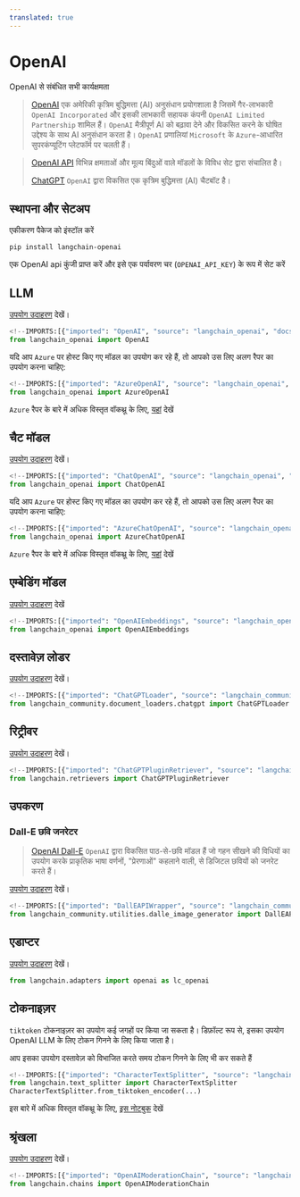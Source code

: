 ```yaml
---
translated: true
---
```


# OpenAI

OpenAI से संबंधित सभी कार्यक्षमता

>[OpenAI](https://en.wikipedia.org/wiki/OpenAI) एक अमेरिकी कृत्रिम बुद्धिमत्ता (AI) अनुसंधान प्रयोगशाला है
> जिसमें गैर-लाभकारी `OpenAI Incorporated`
> और इसकी लाभकारी सहायक कंपनी `OpenAI Limited Partnership` शामिल हैं।
> `OpenAI` मैत्रीपूर्ण AI को बढ़ावा देने और विकसित करने के घोषित उद्देश्य के साथ AI अनुसंधान करता है।
> `OpenAI` प्रणालियां `Microsoft` के `Azure`-आधारित सुपरकंप्यूटिंग प्लेटफॉर्म पर चलती हैं।

>[OpenAI API](https://platform.openai.com/docs/models) विभिन्न क्षमताओं और मूल्य बिंदुओं वाले मॉडलों के विविध सेट द्वारा संचालित है।
>
>[ChatGPT](https://chat.openai.com) `OpenAI` द्वारा विकसित एक कृत्रिम बुद्धिमत्ता (AI) चैटबॉट है।

## स्थापना और सेटअप

एकीकरण पैकेज को इंस्टॉल करें

```bash
pip install langchain-openai
```

एक OpenAI api कुंजी प्राप्त करें और इसे एक पर्यावरण चर (`OPENAI_API_KEY`) के रूप में सेट करें

## LLM

[उपयोग उदाहरण](/docs/integrations/llms/openai) देखें।

```python
<!--IMPORTS:[{"imported": "OpenAI", "source": "langchain_openai", "docs": "https://api.python.langchain.com/en/latest/llms/langchain_openai.llms.base.OpenAI.html", "title": "OpenAI"}]-->
from langchain_openai import OpenAI
```

यदि आप `Azure` पर होस्ट किए गए मॉडल का उपयोग कर रहे हैं, तो आपको उस लिए अलग रैपर का उपयोग करना चाहिए:

```python
<!--IMPORTS:[{"imported": "AzureOpenAI", "source": "langchain_openai", "docs": "https://api.python.langchain.com/en/latest/llms/langchain_openai.llms.azure.AzureOpenAI.html", "title": "OpenAI"}]-->
from langchain_openai import AzureOpenAI
```

`Azure` रैपर के बारे में अधिक विस्तृत वॉकथ्रू के लिए, [यहां](/docs/integrations/llms/azure_openai) देखें

## चैट मॉडल

[उपयोग उदाहरण](/docs/integrations/chat/openai) देखें।

```python
<!--IMPORTS:[{"imported": "ChatOpenAI", "source": "langchain_openai", "docs": "https://api.python.langchain.com/en/latest/chat_models/langchain_openai.chat_models.base.ChatOpenAI.html", "title": "OpenAI"}]-->
from langchain_openai import ChatOpenAI
```

यदि आप `Azure` पर होस्ट किए गए मॉडल का उपयोग कर रहे हैं, तो आपको उस लिए अलग रैपर का उपयोग करना चाहिए:

```python
<!--IMPORTS:[{"imported": "AzureChatOpenAI", "source": "langchain_openai", "docs": "https://api.python.langchain.com/en/latest/chat_models/langchain_openai.chat_models.azure.AzureChatOpenAI.html", "title": "OpenAI"}]-->
from langchain_openai import AzureChatOpenAI
```

`Azure` रैपर के बारे में अधिक विस्तृत वॉकथ्रू के लिए, [यहां](/docs/integrations/chat/azure_chat_openai) देखें

## एम्बेडिंग मॉडल

[उपयोग उदाहरण](/docs/integrations/text_embedding/openai) देखें

```python
<!--IMPORTS:[{"imported": "OpenAIEmbeddings", "source": "langchain_openai", "docs": "https://api.python.langchain.com/en/latest/embeddings/langchain_openai.embeddings.base.OpenAIEmbeddings.html", "title": "OpenAI"}]-->
from langchain_openai import OpenAIEmbeddings
```

## दस्तावेज़ लोडर

[उपयोग उदाहरण](/docs/integrations/document_loaders/chatgpt_loader) देखें।

```python
<!--IMPORTS:[{"imported": "ChatGPTLoader", "source": "langchain_community.document_loaders.chatgpt", "docs": "https://api.python.langchain.com/en/latest/document_loaders/langchain_community.document_loaders.chatgpt.ChatGPTLoader.html", "title": "OpenAI"}]-->
from langchain_community.document_loaders.chatgpt import ChatGPTLoader
```

## रिट्रीवर

[उपयोग उदाहरण](/docs/integrations/retrievers/chatgpt-plugin) देखें।

```python
<!--IMPORTS:[{"imported": "ChatGPTPluginRetriever", "source": "langchain.retrievers", "docs": "https://api.python.langchain.com/en/latest/retrievers/langchain_community.retrievers.chatgpt_plugin_retriever.ChatGPTPluginRetriever.html", "title": "OpenAI"}]-->
from langchain.retrievers import ChatGPTPluginRetriever
```

## उपकरण

### Dall-E छवि जनरेटर

>[OpenAI Dall-E](https://openai.com/dall-e-3) `OpenAI` द्वारा विकसित पाठ-से-छवि मॉडल हैं
> जो गहन सीखने की विधियों का उपयोग करके प्राकृतिक भाषा वर्णनों, "प्रेरणाओं" कहलाने वाली, से डिजिटल छवियों को जनरेट करते हैं।

[उपयोग उदाहरण](/docs/integrations/tools/dalle_image_generator) देखें।

```python
<!--IMPORTS:[{"imported": "DallEAPIWrapper", "source": "langchain_community.utilities.dalle_image_generator", "docs": "https://api.python.langchain.com/en/latest/utilities/langchain_community.utilities.dalle_image_generator.DallEAPIWrapper.html", "title": "OpenAI"}]-->
from langchain_community.utilities.dalle_image_generator import DallEAPIWrapper
```

## एडाप्टर

[उपयोग उदाहरण](/docs/integrations/adapters/openai) देखें।

```python
from langchain.adapters import openai as lc_openai
```

## टोकनाइज़र

`tiktoken` टोकनाइज़र का उपयोग कई जगहों पर किया जा सकता है। डिफ़ॉल्ट रूप से, इसका उपयोग OpenAI LLM के लिए टोकन गिनने के लिए किया जाता है।

आप इसका उपयोग दस्तावेज़ को विभाजित करते समय टोकन गिनने के लिए भी कर सकते हैं

```python
<!--IMPORTS:[{"imported": "CharacterTextSplitter", "source": "langchain.text_splitter", "docs": "https://api.python.langchain.com/en/latest/character/langchain_text_splitters.character.CharacterTextSplitter.html", "title": "OpenAI"}]-->
from langchain.text_splitter import CharacterTextSplitter
CharacterTextSplitter.from_tiktoken_encoder(...)
```

इस बारे में अधिक विस्तृत वॉकथ्रू के लिए, [इस नोटबुक](/docs/modules/data_connection/document_transformers/split_by_token#tiktoken) देखें

## श्रृंखला

[उपयोग उदाहरण](/docs/guides/productionization/safety/moderation) देखें।

```python
<!--IMPORTS:[{"imported": "OpenAIModerationChain", "source": "langchain.chains", "docs": "https://api.python.langchain.com/en/latest/chains/langchain.chains.moderation.OpenAIModerationChain.html", "title": "OpenAI"}]-->
from langchain.chains import OpenAIModerationChain
```
